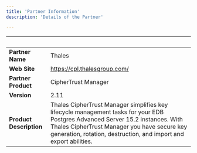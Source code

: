 ```yaml
---
title: 'Partner Information'
description: 'Details of the Partner'

---
```

| &nbsp;     | &nbsp; |
| ----------- | ----------- |
| **Partner Name**      |    Thales    |
| **Web Site**      |   https://cpl.thalesgroup.com/   |
| **Partner Product**   |   CipherTrust Manager     |
| **Version**   |   2.11    |
| **Product Description**      |  Thales CipherTrust Manager simplifies key lifecycle management tasks for your EDB Postgres Advanced Server 15.2 instances.  With Thales CipherTrust Manager you have secure key generation, rotation, destruction, and import and export abilities.   |
